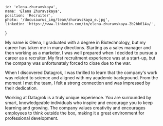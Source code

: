 <!-- markdownlint-disable first-line-h1 -->


    id: 'elena-zhuravskaya',
    name: 'Elena Zhuravskaya',
    position: 'Recruiter',
    photo: '/docusaurus_img/team/zhuravskaya_e.jpg',
    linkedin: 'https://www.linkedin.com/in/elena-zhuravskaya-2b2bb014a/',
}

<Card meta={meta}>

My name is Olena, I graduated with a degree in Biotechnology, but my career has taken me in many directions. Starting as a sales manager and then working as a marketer, I was well prepared when I decided to pursue a career as a recruiter. My first recruitment experience was at a start-up, but the company was unfortunately forced to close due to the war.

When I discovered Datagrok, I was thrilled to learn that the company's work was related to science and aligned with my academic background. From the moment I met the team, I felt a strong connection and was impressed by their dedication.

Working at Datagrok is a truly unique experience. You are surrounded by smart, knowledgeable individuals who inspire and encourage you to keep learning and growing. The company values creativity and encourages employees to think outside the box, making it a great environment for professional development.

</Card>
